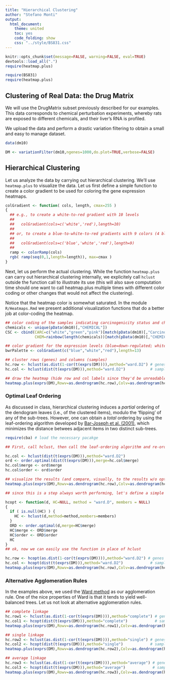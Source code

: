 ```yaml
---
title: "Hierarchical Clustering"
author: "Stefano Monti"
output:
  html_document:
    theme: united
    toc: yes
    code_folding: show
    css: "../style/BS831.css" 
---
```


```r
knitr::opts_chunk$set(message=FALSE, warning=FALSE, eval=TRUE)
devtools::load_all(".")
require(heatmap.plus)
```

```r
require(BS831)
require(heatmap.plus)
```

## Clustering of Real Data: the Drug Matrix 

We will use the DrugMatrix subset previously described for our
examples. This data corresponds to chemical perturbation experiments,
whereby rats are exposed to different chemicals, and their liver's RNA
is profiled.

We upload the data and perform a drastic variation filtering to obtain
a small and easy to manage dataset.

```r
data(dm10)

DM <- variationFilter(dm10,ngenes=1000,do.plot=TRUE,verbose=FALSE)
```

## Hierarchical Clustering

Let us analyze the data by carrying out hierarchical clustering. We'll
use `heatmap.plus` to visualize the data. Let us first
define a simple function to create a color gradient to be used for
coloring the gene expression heatmaps.

```r
colGradient <- function( cols, length, cmax=255 )
{
  ## e.g., to create a white-to-red gradient with 10 levels
  ##
  ##   colGradient(cols=c('white','red'),length=10)
  ##
  ## or, to create a blue-to-white-to-red gradients with 9 colors (4 blue's, white, 4 red's)
  ##
  ##   colGradient(cols=c('blue','white','red'),length=9)
  ##
  ramp <- colorRamp(cols)
  rgb( ramp(seq(0,1,length=length)), max=cmax )
}
```

Next, let us perform the actual clustering. While the function
`heatmap.plus` can carry out hierarchical clustering
internally, we explicitely call `hclust` outside the
function call to illustrate its use (this will also save computation
time should one want to call heatmap.plus multiple times with
different color coding or other changes that would not affect the
clustering).

Notice that the heatmap color is somewhat saturated. In the module
`R/Heatmaps.Rmd` we present additional visualization functions
that do a better job at color-coding the heatmap.

```r
## color coding of the samples indicating carcinogenicity status and chemical
chemicals <- unique(pData(dm10)[,"CHEMICAL"])
CSC <- cbind(CARC=c("white","green","pink")[match(pData(dm10)[,"Carcinogen_liv"],c(NA,"NON-CARC","CARCINOGEN"))],
             CHEM=rainbow(length(chemicals))[match(pData(dm10)[,"CHEMICAL"],chemicals)])

## color gradient for the expression levels (blue=down-regulated; white=neutral; red=up-regulated)
bwrPalette <- colGradient(c("blue","white","red"),length=13)

## cluster rows (genes) and columns (samples)
hc.row <- hclust(as.dist(1-cor(t(exprs(DM)))),method="ward.D2") # genes by correlation
hc.col <- hclust(dist(t(exprs(DM))),method="ward.D2")           # samples by euclidean distance (default)

## draw the heatmap (hide row and col labels since they'd be unreadable)
heatmap.plus(exprs(DM),Rowv=as.dendrogram(hc.row),Colv=as.dendrogram(hc.col),col=bwrPalette,ColSideColors=CSC,labCol=NA,labRow=NA)
```

### Optimal Leaf Ordering

As discussed in class, hierarchical clustering induces a _partial_
ordering of the dendogram leaves (i.e., of the clustered items),
modulo the 'flipping' of any of the sub-trees. However, one can obtain
a _total_ ordering by using the leaf-ordering algorithm developed by
<A
HREF="http://bioinformatics.oxfordjournals.org/content/19/9/1070">Bar-Joseph
et al. (2001)</A>, which minimizes the distance betwees adjacent items
in two distinct sub-trees.

```r
require(cba) # load the necessary pacakge

## First, call hclust, then call the leaf-ordering algorithm and re-order the dendrogram

hc.col <- hclust(dist(t(exprs(DM))),method="ward.D2")
ord <- order.optimal(dist(t(exprs(DM))),merge=hc.col$merge)
hc.col$merge <- ord$merge
hc.col$order <- ord$order

## visualize the results (and compare, visually, to the results w/o optimal leaf ordering above)
heatmap.plus(exprs(DM),Rowv=as.dendrogram(hc.row),Colv=as.dendrogram(hc.col),col=bwrPalette,ColSideColors=CSC,labCol=NA,labRow=NA)

## since this is a step always worth performing, let's define a simple function that implements the necessary steps

hcopt <- function(d, HC=NULL, method = "ward.D", members = NULL)
{
  if ( is.null(HC) ) { 
    HC <- hclust(d,method=method,members=members)
  }
  ORD <- order.optimal(d,merge=HC$merge)
  HC$merge <- ORD$merge
  HC$order <- ORD$order
  HC
}
## ok, now we can easily use the function in place of hclust

hc.row <- hcopt(as.dist(1-cor(t(exprs(DM)))),method="ward.D2") # genes by correlation
hc.col <- hcopt(dist(t(exprs(DM))),method="ward.D2")            # samples by euclidean distance (default)
heatmap.plus(exprs(DM),Rowv=as.dendrogram(hc.row),Colv=as.dendrogram(hc.col),col=bwrPalette,ColSideColors=CSC,labCol=NA,labRow=NA)
```

### Alternative Agglomeration Rules

In the examples above, we used the <A
HREF="https://en.wikipedia.org/wiki/Ward's_method">Ward method</A> as
our agglomeration rule. One of the nice properties of Ward is that it
tends to yield well-balanced trees. Let us not look at alternative
agglomeration rules.

```r
## complete linkage
hc.row1 <- hclust(as.dist(1-cor(t(exprs(DM)))),method="complete") # genes by correlation
hc.col1 <- hcopt(dist(t(exprs(DM))),method="complete")            # samples by euclidean distance (default)
heatmap.plus(exprs(DM),Rowv=as.dendrogram(hc.row1),Colv=as.dendrogram(hc.col1),col=bwrPalette,ColSideColors=CSC,labCol=NA,labRow=NA)

## single linkage
hc.row2 <- hclust(as.dist(1-cor(t(exprs(DM)))),method="single") # genes by correlation
hc.col2 <- hcopt(dist(t(exprs(DM))),method="single")            # samples by euclidean distance (default)
heatmap.plus(exprs(DM),Rowv=as.dendrogram(hc.row2),Colv=as.dendrogram(hc.col2),col=bwrPalette,ColSideColors=CSC,labCol=NA,labRow=NA)

## average linkage
hc.row3 <- hclust(as.dist(1-cor(t(exprs(DM)))),method="average") # genes by correlation
hc.col3 <- hcopt(dist(t(exprs(DM))),method="average")            # samples by euclidean distance (default)
heatmap.plus(exprs(DM),Rowv=as.dendrogram(hc.row3),Colv=as.dendrogram(hc.col3),col=bwrPalette,ColSideColors=CSC,labCol=NA,labRow=NA)
```
 
